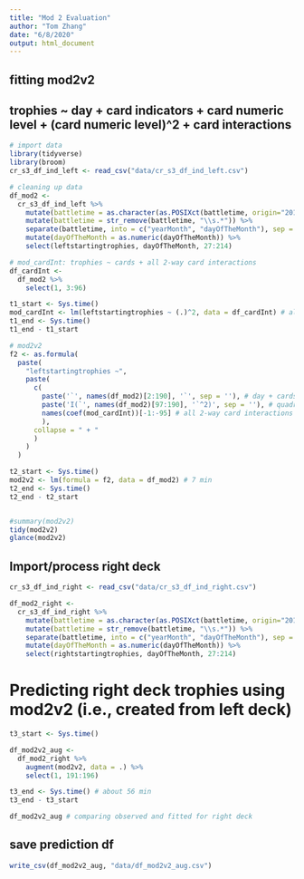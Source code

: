 ```yaml
---
title: "Mod 2 Evaluation"
author: "Tom Zhang"
date: "6/8/2020"
output: html_document
---
```


## fitting mod2v2
## trophies ~ day + card indicators + card numeric level + (card numeric level)^2 + card interactions
```r
# import data
library(tidyverse)
library(broom)
cr_s3_df_ind_left <- read_csv("data/cr_s3_df_ind_left.csv")

# cleaning up data
df_mod2 <-
  cr_s3_df_ind_left %>%
    mutate(battletime = as.character(as.POSIXct(battletime, origin="2019-09-02", tz="GMT"))) %>%
    mutate(battletime = str_remove(battletime, "\\s.*")) %>%
    separate(battletime, into = c("yearMonth", "dayOfTheMonth"), sep = -2) %>%
    mutate(dayOfTheMonth = as.numeric(dayOfTheMonth)) %>%
    select(leftstartingtrophies, dayOfTheMonth, 27:214)

# mod_cardInt: trophies ~ cards + all 2-way card interactions
df_cardInt <-
  df_mod2 %>%
    select(1, 3:96)

t1_start <- Sys.time()
mod_cardInt <- lm(leftstartingtrophies ~ (.)^2, data = df_cardInt) # all 2-way interactions (7 min)
t1_end <- Sys.time()
t1_end - t1_start

# mod2v2
f2 <- as.formula(
  paste(
    "leftstartingtrophies ~",
    paste(
      c(
        paste('`', names(df_mod2)[2:190], '`', sep = ''), # day + cards + levels
        paste('I(`', names(df_mod2)[97:190], '`^2)', sep = ''), # quadratic levels
        names(coef(mod_cardInt))[-1:-95] # all 2-way card interactions
        ),
      collapse = " + "
      )
    )
  )

t2_start <- Sys.time()
mod2v2 <- lm(formula = f2, data = df_mod2) # 7 min
t2_end <- Sys.time()
t2_end - t2_start


#summary(mod2v2)
tidy(mod2v2)
glance(mod2v2)
```


## Import/process right deck
```r
cr_s3_df_ind_right <- read_csv("data/cr_s3_df_ind_right.csv")

df_mod2_right <-
  cr_s3_df_ind_right %>%
    mutate(battletime = as.character(as.POSIXct(battletime, origin="2019-09-02", tz="GMT"))) %>%
    mutate(battletime = str_remove(battletime, "\\s.*")) %>%
    separate(battletime, into = c("yearMonth", "dayOfTheMonth"), sep = -2) %>%
    mutate(dayOfTheMonth = as.numeric(dayOfTheMonth)) %>%
    select(rightstartingtrophies, dayOfTheMonth, 27:214)
```


# Predicting right deck trophies using mod2v2 (i.e., created from left deck)
```r
t3_start <- Sys.time()

df_mod2v2_aug <-
  df_mod2_right %>%
    augment(mod2v2, data = .) %>%
    select(1, 191:196)

t3_end <- Sys.time() # about 56 min
t3_end - t3_start

df_mod2v2_aug # comparing observed and fitted for right deck
```


## save prediction df
```r
write_csv(df_mod2v2_aug, "data/df_mod2v2_aug.csv")
```

















